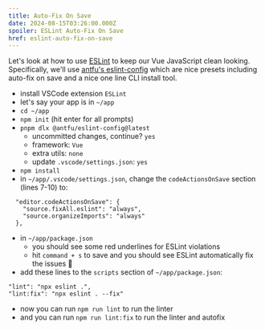 ```yaml
---
title: Auto-Fix On Save
date: 2024-08-15T03:26:00.000Z
spoiler: ESLint Auto-Fix On Save 
href: eslint-auto-fix-on-save
---
```

Let's look at how to use [ESLint](https://eslint.org) to keep our Vue JavaScript clean looking. Specifically, we'll use [antfu's eslint-config](https://github.com/antfu/eslint-config) which are nice presets including auto-fix on save and a nice one line CLI install tool.
- install VSCode extension `ESLint`
- let's say your app is in `~/app`
- `cd ~/app`
- `npm init` (hit enter for all prompts)
- `pnpm dlx @antfu/eslint-config@latest`
  - uncommitted changes, continue? `yes`
  - framework: `Vue`
  - extra utils: `none`
  - update `.vscode/settings.json`: `yes`
- `npm install`
- in `~/app/.vscode/settings.json`, change the `codeActionsOnSave` section (lines 7-10) to:
```
  "editor.codeActionsOnSave": {
    "source.fixAll.eslint": "always",
    "source.organizeImports": "always"
  },
```
- in `~/app/package.json`
  - you should see some red underlines for ESLint violations
  - hit `command + s` to save and you should see ESLint automatically fix the issues 🎉
- add these lines to the `scripts` section of `~/app/package.json`:
```
"lint": "npx eslint .",
"lint:fix": "npx eslint . --fix"
```
- now you can run `npm run lint` to run the linter
- and you can run `npm run lint:fix` to run the linter and autofix 
